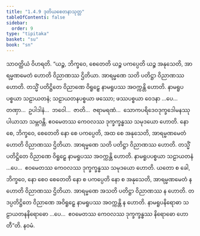 ```yaml
---
title: "1.4.9 ဒုတိယစေတနာသုတ္တ"
tableOfContents: false
sidebar:
  order: 9
type: "tipitaka"
basket: "su"
book: "sn"
---
```



<DynamicBreadcrumb />

<Division number="39" book="sn" e="ch" v="18" p="285">

<Paragraph number="282" book="sn">
သာဝတ္ထိယံ ဝိဟရတိ. “ယဉ္စ, ဘိက္ခဝေ, စေတေတိ ယဉ္စ ပကပ္ပေတိ ယဉ္စ အနုသေတိ, အာရမ္မဏမေတံ ဟောတိ ဝိညာဏဿ ဌိတိယာ. အာရမ္မဏေ သတိ ပတိဋ္ဌာ ဝိညာဏဿ ဟောတိ. တသ္မိံ ပတိဋ္ဌိတေ ဝိညာဏေ ဝိရူဠှေ နာမရူပဿ အဝက္ကန္တိ ဟောတိ. နာမရူပပစ္စယာ သဠာယတနံ; သဠာယတနပစ္စယာ ဖဿော; ဖဿပစ္စယာ ဝေဒနာ …ပေ…  တဏှာ…  ဥပါဒါနံ…  ဘဝေါ…  ဇာတိ…  ဇရာမရဏံ…  သောကပရိဒေဝဒုက္ခဒေါမနဿုပါယာသာ သမ္ဘဝန္တိ. ဧဝမေတဿ ကေဝလဿ ဒုက္ခက္ခန္ဓဿ သမုဒယော ဟောတိ.
</Paragraph>

<Paragraph number="283" book="sn">
နော စေ, ဘိက္ခဝေ, စေတေတိ နော စေ ပကပ္ပေတိ, အထ စေ အနုသေတိ, အာရမ္မဏမေတံ ဟောတိ ဝိညာဏဿ ဌိတိယာ. အာရမ္မဏေ သတိ ပတိဋ္ဌာ ဝိညာဏဿ ဟောတိ. တသ္မိံ ပတိဋ္ဌိတေ ဝိညာဏေ ဝိရူဠှေ နာမရူပဿ အဝက္ကန္တိ ဟောတိ. နာမရူပပစ္စယာ သဠာယတနံ …ပေ…  ဧဝမေတဿ ကေဝလဿ ဒုက္ခက္ခန္ဓဿ သမုဒယော ဟောတိ.
</Paragraph>

<Paragraph number="284" book="sn">
ယတော စ ခေါ, ဘိက္ခဝေ, နော စေဝ စေတေတိ နော စ ပကပ္ပေတိ နော စ အနုသေတိ, အာရမ္မဏမေတံ န ဟောတိ ဝိညာဏဿ ဌိတိယာ. အာရမ္မဏေ အသတိ ပတိဋ္ဌာ ဝိညာဏဿ န ဟောတိ. တဒပ္ပတိဋ္ဌိတေ ဝိညာဏေ အဝိရူဠှေ နာမရူပဿ အဝက္ကန္တိ န ဟောတိ. နာမရူပနိရောဓာ သဠာယတနနိရောဓော …ပေ…  ဧဝမေတဿ ကေဝလဿ ဒုက္ခက္ခန္ဓဿ နိရောဓော ဟောတီ”တိ.

</Paragraph>
</Division>

<Paragraph number="285" type="center" book="sn">
နဝမံ.
</Paragraph>